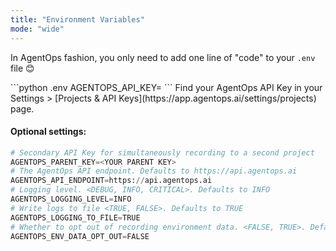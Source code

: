 ```yaml
---
title: "Environment Variables"
mode: "wide"
---
```


In AgentOps fashion, you only need to add one line of "code" to your `.env` file 😊

<span className="api-key-container">
  <CodeGroup>
    ```python .env
    AGENTOPS_API_KEY=<YOUR API KEY>
    ```
  </CodeGroup>
</span>

<Tip>
Find your AgentOps API Key in your Settings > [Projects & API Keys](https://app.agentops.ai/settings/projects) page.
</Tip>

#### Optional settings:

```python .env
# Secondary API Key for simultaneously recording to a second project
AGENTOPS_PARENT_KEY=<YOUR PARENT KEY>
# The AgentOps API endpoint. Defaults to https://api.agentops.ai
AGENTOPS_API_ENDPOINT=https://api.agentops.ai
# Logging level. <DEBUG, INFO, CRITICAL>. Defaults to INFO
AGENTOPS_LOGGING_LEVEL=INFO
# Write logs to file <TRUE, FALSE>. Defaults to TRUE
AGENTOPS_LOGGING_TO_FILE=TRUE
# Whether to opt out of recording environment data. <FALSE, TRUE>. Defaults to FALSE
AGENTOPS_ENV_DATA_OPT_OUT=FALSE
```

<script type="module" src="/scripts/github_stars.js"></script>
<script type="module" src="/scripts/link_to_api_button.js"></script>
<script type="module" src="/scripts/scroll-img-fadein-animation.js"></script>
<script type="module" src="/scripts/button_heartbeat_animation.js"></script>
<script type="module" src="/scripts/adjust_api_dynamically.js"></script>
